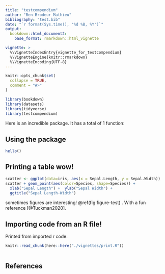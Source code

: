 ```yaml
---
title: "testcompendium"
author: "Ben Brodeur Mathieu"
bibliography: "test.bib"
date: "`r format(Sys.time(), '%d %B, %Y')`"
output: 
  bookdown::html_document2:
    base_format: rmarkdown::html_vignette

vignette: >
  %\VignetteIndexEntry{vignette_for_testcompendium}
  %\VignetteEngine{knitr::rmarkdown}
  %\VignetteEncoding{UTF-8}
---
```


```r
knitr::opts_chunk$set(
  collapse = TRUE,
  comment = "#>"
)
```

```r
library(bookdown)
library(datasets)
library(tidyverse)
library(testcompendium)
```

Here is an incredible package. It has a total of 1 function:

## Using the package
```r
hello()
```


## Printing a table wow!

```r
scatter <- ggplot(data=iris, aes(x = Sepal.Length, y = Sepal.Width)) 
scatter + geom_point(aes(color=Species, shape=Species)) +
  xlab("Sepal Length") +  ylab("Sepal Width") +
  ggtitle("Sepal Length-Width")
```


sometimes figures are interesting! \@ref(fig:figure-test) . With a fun reference [@Tuckman2020].

## Importing code from an R file!

Printed from imported r code:
```r
knitr::read_chunk(here::here("./vignettes/print.R"))
```

```r
```



## References

